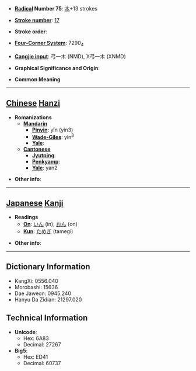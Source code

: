* '''[[Wiktionary:Chinese radical index| Radical]] Number 75''': [[Wiktionary:Chinese radical index 木|木]]+13 strokes

* '''[[Wiktionary:Chinese total strokes index|Stroke number]]''': [[Wiktionary:Chinese total strokes index 17|17]]

* '''Stroke order''': 

* '''[[Wiktionary:Chinese four corner index|Four-Corner System]]''': 7290<sub>4</sub>

* '''[[Wiktionary:Chinese Cangjie index|Cangjie input]]''': 弓一木 (NMD), X弓一木 (XNMD)

* '''Graphical Significance and Origin''': 

* '''Common Meaning'''

----

== [[Chinese]] [[Hanzi]] ==

* '''Romanizations'''
** '''[[Mandarin]]'''
*** '''[[Pinyin]]''': yǐn (yin3)
*** '''[[Wade-Giles]]''': yin<sup>3</sup>
*** '''[[Yale]]''': 
** '''[[Cantonese]]'''
*** '''[[Jyutping]]''':
*** '''[[Penkyamp]]''': 
*** '''[[Yale]]''': yan2

* '''Other info''': 

----

== [[Japanese]] [[Kanji]] ==

* '''Readings'''
** '''[[On]]''': [[いん]] (in), [[おん]] (on)
** '''[[Kun]]''': [[ためぎ]] (tamegi)

* '''Other info''':  

----

== Dictionary Information ==

* KangXi: 0556.040
* Morobashi: 15636
* Dae Jaweon: 0945.240
* Hanyu Da Zidian: 21297.020

== Technical Information ==

* '''Unicode''':
** Hex: 6A83
** Decimal: 27267
* '''Big5''':
** Hex: ED41
** Decimal: 60737